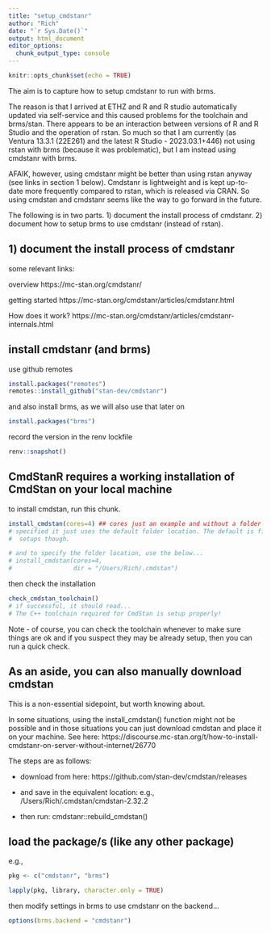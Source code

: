 ```yaml
---
title: "setup_cmdstanr"
author: "Rich"
date: "`r Sys.Date()`"
output: html_document
editor_options: 
  chunk_output_type: console
---
```


```r
knitr::opts_chunk$set(echo = TRUE)
```

The aim is to capture how to setup cmdstanr to run with brms.

The reason is that I arrived at ETHZ and R and R studio automatically updated via self-service and this caused problems for the toolchain and brms/stan. There appears to be an interaction between versions of R and R Studio and the operation of rstan. So much so that I am currently (as Ventura 13.3.1 (22E261) and the latest R Studio - 2023.03.1+446) not using rstan with brms (because it was problematic), but I am instead using cmdstanr with brms.

AFAIK, however, using cmdstanr might be better than using rstan anyway (see links in section 1 below). Cmdstanr is lightweight and is kept up-to-date more frequently compared to rstan, which is released via CRAN. So using cmdstan and cmdstanr seems like the way to go forward in the future.

The following is in two parts. 1) document the install process of cmdstanr. 2) document how to setup brms to use cmdstanr (instead of rstan).

## 1) document the install process of cmdstanr ##

some relevant links:

overview
https://mc-stan.org/cmdstanr/

getting started
https://mc-stan.org/cmdstanr/articles/cmdstanr.html

How does it work?
https://mc-stan.org/cmdstanr/articles/cmdstanr-internals.html

## install cmdstanr (and brms) ##

use github remotes

```r
install.packages("remotes")
remotes::install_github("stan-dev/cmdstanr")
```

and also install brms, as we will also use that later on

```r
install.packages("brms")
```

record the version in the renv lockfile

```r
renv::snapshot()
```

## CmdStanR requires a working installation of CmdStan on your local machine ##

to install cmdstan, run this chunk.

```r
install_cmdstan(cores=4) ## cores just an example and without a folder location
# specified it just uses the default folder location. The default is fine for most
#  setups though.

# and to specify the folder location, use the below...
# install_cmdstan(cores=4,
#                 dir = "/Users/Rich/.cmdstan")
```

then check the installation

```r
check_cmdstan_toolchain() 
# if successful, it should read...
# The C++ toolchain required for CmdStan is setup properly!
```

Note - of course, you can check the toolchain whenever to make sure things are ok and if you suspect they may be already setup, then you can run a quick check.

## As an aside, you can also manually download cmdstan ##

This is a non-essential sidepoint, but worth knowing about.

In some situations, using the install_cmdstan() function might not be possible and
in those situations you can just download cmdstan and place it on your machine. See here: https://discourse.mc-stan.org/t/how-to-install-cmdstanr-on-server-without-internet/26770

The steps are as follows:

- download from here: https://github.com/stan-dev/cmdstan/releases

- and save in the equivalent location: e.g., /Users/Rich/.cmdstan/cmdstan-2.32.2

- then run: cmdstanr::rebuild_cmdstan()

## load the package/s (like any other package) ##

e.g.,

```r
pkg <- c("cmdstanr", "brms")

lapply(pkg, library, character.only = TRUE)
```

then modify settings in brms to use cmdstanr on the backend...

```r
options(brms.backend = "cmdstanr")
```

